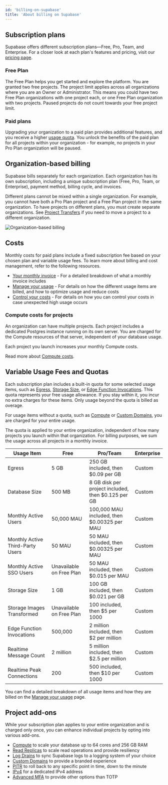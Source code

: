 ```yaml
---
id: 'billing-on-supabase'
title: 'About billing on Supabase'
---
```


## Subscription plans

Supabase offers different subscription plans—Free, Pro, Team, and Enterprise. For a closer look at each plan's features and pricing, visit our [pricing page](https://supabase.com/pricing).

### Free Plan

The Free Plan helps you get started and explore the platform. You are granted two free projects. The project limit applies across all organizations where you are an Owner or Administrator. This means you could have two Free Plan organizations with one project each, or one Free Plan organization with two projects. Paused projects do not count towards your free project limit.

### Paid plans

Upgrading your organization to a paid plan provides additional features, and you receive a higher [usage quota](/docs/guides/platform/billing-on-supabase#variable-usage-fees-and-quotas). You unlock the benefits of the paid plan for all projects within your organization - for example, no projects in your Pro Plan organization will be paused.

## Organization-based billing

Supabase bills separately for each organization. Each organization has its own subscription, including a unique subscription plan (Free, Pro, Team, or Enterprise), payment method, billing cycle, and invoices.

Different plans cannot be mixed within a single organization. For example, you cannot have both a Pro Plan project and a Free Plan project in the same organization. To have projects on different plans, you must create separate organizations. See [Project Transfers](/docs/guides/platform/project-transfer) if you need to move a project to a different organization.

<div className="text-center">
  <Image
    alt="Organization-based billing"
    src={{
      light: '/docs/img/guides/platform/billing-overview--light.png',
      dark: '/docs/img/guides/platform/billing-overview.png',
    }}
    className="max-w-[600px] inline-block"
    zoomable
  />
</div>

## Costs

Monthly costs for paid plans include a fixed subscription fee based on your chosen plan and variable usage fees. To learn more about billing and cost management, refer to the following resources.

- [Your monthly invoice](/docs/guides/platform/your-monthly-invoice) - For a detailed breakdown of what a monthly invoice includes
- [Manage your usage](/docs/guides/platform/manage-your-usage) - For details on how the different usage items are billed, and how to optimize usage and reduce costs
- [Control your costs]() - For details on how you can control your costs in case unexpected high usage occurs

### Compute costs for projects
An organization can have multiple projects. Each project includes a dedicated Postgres instance running on its own server. You are charged for the Compute resources of that server, independent of your database usage.

<Admonition type="caution">

  Each project you launch increases your monthly Compute costs.

</Admonition>

Read more about [Compute costs](/docs/guides/platform/manage-your-usage/compute).



## Variable Usage Fees and Quotas

Each subscription plan includes a built-in quota for some selected usage items, such as [Egress](/docs/guides/platform/manage-your-usage/egress), [Storage Size](/docs/guides/platform/manage-your-usage/storage-size), or [Edge Function Invocations](/docs/guides/platform/manage-your-usage/edge-function-invocations). This quota represents your free usage allowance. If you stay within it, you incur no extra charges for these items. Only usage beyond the quota is billed as overage.

For usage items without a quota, such as [Compute](/docs/guides/platform/manage-your-usage/compute) or [Custom Domains](/docs/guides/platform/manage-your-usage/custom-domains), you are charged for your entire usage.

The quota is applied to your entire organization, independent of how many projects you launch within that organization. For billing purposes, we sum the usage across all projects in a monthly invoice.

| Usage Item                       | Free                     | Pro/Team                                           | Enterprise |
| -------------------------------- | ------------------------ | -------------------------------------------------- | ---------- |
| Egress                           | 5 GB                     | 250 GB included, then $0.09 per GB                 | Custom     |
| Database Size                    | 500 MB                   | 8 GB disk per project included, then $0.125 per GB | Custom     |
| Monthly Active Users             | 50,000 MAU               | 100,000 MAU included, then $0.00325 per MAU        | Custom     |
| Monthly Active Third-Party Users | 50 MAU                   | 50 MAU included, then $0.00325 per MAU             | Custom     |
| Monthly Active SSO Users         | Unavailable on Free Plan | 50 MAU included, then $0.015 per MAU               | Custom     |
| Storage Size                     | 1 GB                     | 100 GB included, then $0.021 per GB                | Custom     |
| Storage Images Transformed       | Unavailable on Free Plan | 100 included, then $5 per 1000                     | Custom     |
| Edge Function Invocations        | 500,000                  | 2 million included, then $2 per million            | Custom     |
| Realtime Message Count           | 2 million                | 5 million included, then $2.5 per million          | Custom     |
| Realtime Peak Connections        | 200                      | 500 included, then $10 per 1000                    | Custom     |

You can find a detailed breakdown of all usage items and how they are billed on the [Manage your usage](/docs/guides/platform/manage-your-usage) page.

## Project add-ons

While your subscription plan applies to your entire organization and is charged only once, you can enhance individual projects by opting into various add-ons.

- [Compute](/docs/guides/platform/compute-and-disk) to scale your database up to 64 cores and 256 GB RAM
- [Read Replicas](/docs/guides/platform/read-replicas) to scale read operations and provide resiliency
- [Log Drains](/docs/guides/telemetry/log-drains) to sync Supabase logs to a logging system of your choice
- [Custom Domains](/docs/guides/platform/custom-domains) to provide a branded experience
- [PITR](/docs/guides/platform/backups#point-in-time-recovery) to roll back to any specific point in time, down to the minute
- [IPv4](/docs/guides/platform/ipv4-address) for a dedicated IPv4 address
- [Advanced MFA](/docs/guides/auth/auth-mfa/phone) to provide other options than TOTP

